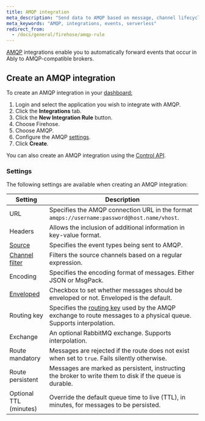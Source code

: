 ```yaml
---
title: AMQP integration
meta_description: "Send data to AMQP based on message, channel lifecycle, channel occupancy, and presence events."
meta_keywords: "AMQP, integrations, events, serverless"
redirect_from:
  - /docs/general/firehose/amqp-rule
---
```


[AMQP](https://www.amqp.org) integrations enable you to automatically forward events that occur in Ably to AMQP-compatible brokers.

## Create an AMQP integration <a id="create"/>

To create an AMQP integration in your [dashboard:](https://ably.com/dashboard/any)

1. Login and select the application you wish to integrate with AMQP.
2. Click the **Integrations** tab.
3. Click the **New Integration Rule** button.
4. Choose Firehose.
5. Choose AMQP.
6. Configure the AMQP [settings](#settings).
7. Click **Create**.

You can also create an AMQP integration using the [Control API](/docs/platform/account/control-api).

### Settings <a id="settings"/>

The following settings are available when creating an AMQP integration:

| Setting | Description |
| ------- | ----------- |
| URL | Specifies the AMQP connection URL in the format `amqps://username:password@host.name/vhost`. |
| Headers | Allows the inclusion of additional information in key-value format. |
| [Source](/docs/integrations/streaming#sources) | Specifies the event types being sent to AMQP. |
| [Channel filter](/docs/integrations/streaming#filter) | Filters the source channels based on a regular expression. |
| Encoding | Specifies the encoding format of messages. Either JSON or MsgPack. |
| [Enveloped](/docs/integrations/streaming#enveloped) | Checkbox to set whether messages should be enveloped or not. Enveloped is the default. |
| Routing key | Specifies the [routing key](/messages#routing) used by the AMQP exchange to route messages to a physical queue. Supports interpolation. |
| Exchange | An optional RabbitMQ exchange. Supports interpolation. |
| Route mandatory | Messages are rejected if the route does not exist when set to `true`. Fails silently otherwise. |
| Route persistent | Messages are marked as persistent, instructing the broker to write them to disk if the queue is durable. |
| Optional TTL (minutes) | Override the default queue time to live (TTL), in minutes, for messages to be persisted. |
